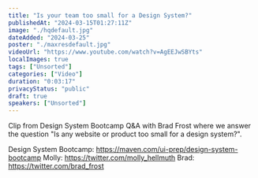 ```yaml
---
title: "Is your team too small for a Design System?"
publishedAt: "2024-03-15T01:27:11Z"
image: "./hqdefault.jpg"
dateAdded: "2024-03-25"
poster: "./maxresdefault.jpg"
videoUrl: "https://www.youtube.com/watch?v=AgEEJwSBYts"
localImages: true
tags: ["Unsorted"]
categories: ["Video"]
duration: "0:03:17"
privacyStatus: "public"
draft: true
speakers: ["Unsorted"]
---
```

Clip from Design System Bootcamp Q&A with Brad Frost where we answer the question "Is any website or product too small for a design system?".

Design System Bootcamp: https://maven.com/ui-prep/design-system-bootcamp
Molly: https://twitter.com/molly_hellmuth
Brad: https://twitter.com/brad_frost
